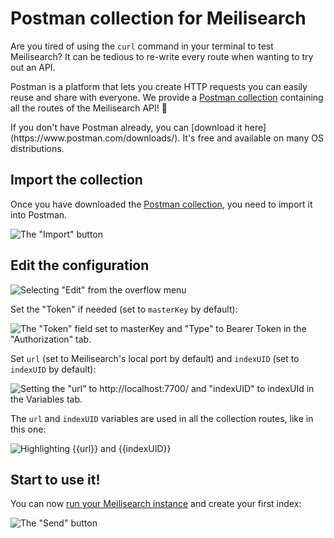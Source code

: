 # Postman collection for Meilisearch

Are you tired of using the `curl` command in your terminal to test Meilisearch? It can be tedious to re-write every route when wanting to try out an API.

Postman is a platform that lets you create HTTP requests you can easily reuse and share with everyone. We provide a <a href="/postman/meilisearch-collection.json" download="https://raw.githubusercontent.com/meilisearch/documentation/new-docs-content-migration/assets/misc/meilisearch-collection-postman.json">Postman collection</a> containing all the routes of the Meilisearch API! 🚀

<Capsule intent="tip">
If you don't have Postman already, you can [download it here](https://www.postman.com/downloads/). It's free and available on many OS distributions.
</Capsule>

## Import the collection

Once you have downloaded the [Postman collection](https://raw.githubusercontent.com/meilisearch/documentation/new-docs-content-migration/assets/misc/meilisearch-collection-postman.json), you need to import it into Postman.

![The "Import" button](https://raw.githubusercontent.com/meilisearch/documentation/new-docs-content-migration/assets/images/postman/import.png)

## Edit the configuration

![Selecting "Edit" from the overflow menu](https://raw.githubusercontent.com/meilisearch/documentation/new-docs-content-migration/assets/images/postman/edit.png)

Set the "Token" if needed (set to `masterKey` by default):

![The "Token" field set to masterKey and "Type" to Bearer Token in the "Authorization" tab.](https://raw.githubusercontent.com/meilisearch/documentation/new-docs-content-migration/assets/images/postman/set_token.png)

Set `url` (set to Meilisearch's local port by default) and `indexUID` (set to `indexUID` by default):

![Setting the "url" to http://localhost:7700/ and "indexUID" to indexUId in the Variables tab.](https://raw.githubusercontent.com/meilisearch/documentation/new-docs-content-migration/assets/images/postman/set_variables.png)

The `url` and `indexUID` variables are used in all the collection routes, like in this one:

![Highlighting {{url}} and {{indexUID}}](https://raw.githubusercontent.com/meilisearch/documentation/new-docs-content-migration/assets/images/postman/url.png)

## Start to use it!

You can now [run your Meilisearch instance](/learn/getting_started/quick_start#setup-and-installation) and create your first index:

![The "Send" button](https://raw.githubusercontent.com/meilisearch/documentation/new-docs-content-migration/assets/images/postman/create_index.png)
